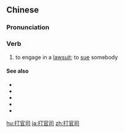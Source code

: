 ==Chinese==
{{zh-forms|type=12}}

===Pronunciation===
{{zh-pron
|m=dǎguānsi,dǎguānsī,2nb=Taiwan
|c=daa2 gun1 si1
|h=pfs=tá-kôn-sṳ̂
|cat=v
}}

===Verb===
{{zh-verb}}

# {{lb|zh|colloquial}} to engage in a [[lawsuit]]; to [[sue]] somebody

====See also====
* {{zh-l|告狀}}
* {{zh-l|控告}}
* {{zh-l|起訴}}
* {{zh-l|投訴}}
* {{zh-l|指控}}

[[hu:打官司]]
[[ja:打官司]]
[[zh:打官司]]